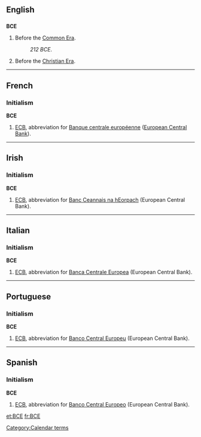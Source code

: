 {{see2|все|всё}}
==English==

==={{initialism}}===
'''BCE'''
#Before the [[Common Era]].
#:''212 BCE''.
#Before the [[Christian Era]].

----

==French==

===Initialism===
'''BCE'''
# [[ECB]], abbreviation for [[Banque centrale européenne]] ([[European Central Bank]]).

----

==Irish==

===Initialism===
'''BCE'''
# [[ECB]], abbreviation for [[Banc Ceannais na hEorpach]] (European Central Bank).

----

==Italian==

===Initialism===
'''BCE'''
# [[ECB]], abbreviation for [[Banca Centrale Europea]] (European Central Bank).

----

==Portuguese==

===Initialism===
'''BCE'''
# [[ECB]], abbreviation for [[Banco Central Europeu]] (European Central Bank).

----

==Spanish==

===Initialism===
'''BCE'''
# [[ECB]], abbreviation for [[Banco Central Europeo]] (European Central Bank).

[[Category:Calendar terms]]

[[et:BCE]]
[[fr:BCE]]